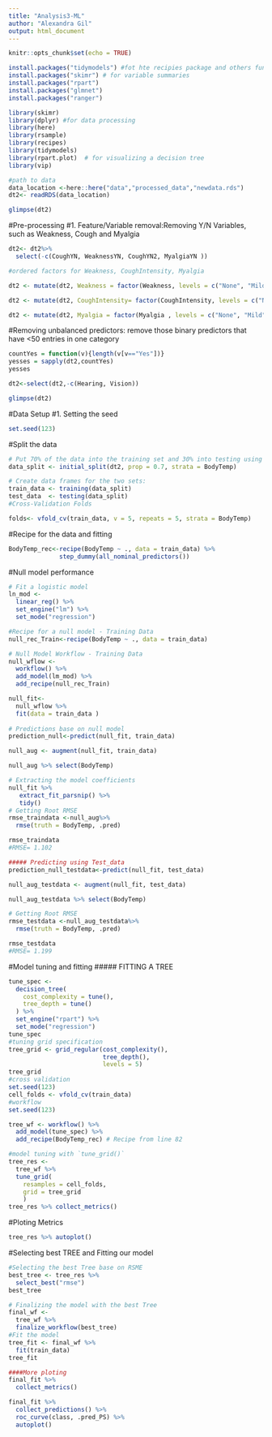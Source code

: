 ```yaml
---
title: "Analysis3-ML"
author: "Alexandra Gil"
output: html_document
---
```


```r
knitr::opts_chunk$set(echo = TRUE)
```

```r
install.packages("tidymodels") #fot hte recipies package and others functions
install.packages("skimr") # for variable summaries
install.packages("rpart")
install.packages("glmnet")
install.packages("ranger")
```
```r
library(skimr)
library(dplyr) #for data processing
library(here)
library(rsample)
library(recipes)
library(tidymodels)
library(rpart.plot)  # for visualizing a decision tree
library(vip) 
```

```r
#path to data
data_location <-here::here("data","processed_data","newdata.rds")
dt2<- readRDS(data_location)
```
```r
glimpse(dt2)
```
#Pre-processing
#1. Feature/Variable removal:Removing Y/N Variables, such as Weakness, Cough and Myalgia
```r
dt2<- dt2%>%
  select(-c(CoughYN, WeaknessYN, CoughYN2, MyalgiaYN ))
```
```r
#ordered factors for Weakness, CoughIntensity, Myalgia 

dt2 <- mutate(dt2, Weakness = factor(Weakness, levels = c("None", "Mild","Moderate","Severe"),ordered = TRUE))

dt2 <- mutate(dt2, CoughIntensity= factor(CoughIntensity, levels = c("None", "Mild","Moderate","Severe"),ordered = TRUE))

dt2 <- mutate(dt2, Myalgia = factor(Myalgia , levels = c("None", "Mild","Moderate","Severe"),ordered = TRUE))
```
#Removing unbalanced predictors: remove those binary predictors that have <50 entries in one category 
```r
countYes = function(v){length(v[v=="Yes"])}
yesses = sapply(dt2,countYes)
yesses
```
```r
dt2<-select(dt2,-c(Hearing, Vision))

glimpse(dt2)
```
#Data Setup
#1. Setting the seed
```r
set.seed(123)
```
#Split the data 
```r
# Put 70% of the data into the training set and 30% into testing using strata=BodyTemp
data_split <- initial_split(dt2, prop = 0.7, strata = BodyTemp)

# Create data frames for the two sets:
train_data <- training(data_split)
test_data  <- testing(data_split)
#Cross-Validation Folds

folds<- vfold_cv(train_data, v = 5, repeats = 5, strata = BodyTemp)
```
#Recipe for the data and fitting
```r
BodyTemp_rec<-recipe(BodyTemp ~ ., data = train_data) %>%
              step_dummy(all_nominal_predictors())
```
#Null model performance
```r
# Fit a logistic model 
ln_mod <- 
  linear_reg() %>% 
  set_engine("lm") %>%
  set_mode("regression")

#Recipe for a null model - Training Data
null_rec_Train<-recipe(BodyTemp ~ ., data = train_data) 

# Null Model Workflow - Training Data
null_wflow <-
  workflow() %>% 
  add_model(lm_mod) %>% 
  add_recipe(null_rec_Train)

null_fit<-
  null_wflow %>%
  fit(data = train_data )
  
# Predictions base on null model
prediction_null<-predict(null_fit, train_data)

null_aug <- augment(null_fit, train_data)

null_aug %>% select(BodyTemp)

# Extracting the model coefficients
null_fit %>%
   extract_fit_parsnip() %>% 
   tidy()
# Getting Root RMSE
rmse_traindata <-null_aug%>%
  rmse(truth = BodyTemp, .pred)

rmse_traindata
#RMSE= 1.102

##### Predicting using Test_data
prediction_null_testdata<-predict(null_fit, test_data)

null_aug_testdata <- augment(null_fit, test_data)

null_aug_testdata %>% select(BodyTemp)

# Getting Root RMSE
rmse_testdata <-null_aug_testdata%>%
  rmse(truth = BodyTemp, .pred)

rmse_testdata
#RMSE= 1.199

```

#Model tuning and fitting
##### FITTING A TREE
```r
tune_spec <- 
  decision_tree(
    cost_complexity = tune(),
    tree_depth = tune()
  ) %>% 
  set_engine("rpart") %>% 
  set_mode("regression")
tune_spec
#tuning grid specification
tree_grid <- grid_regular(cost_complexity(),
                          tree_depth(),
                          levels = 5)
tree_grid
#cross validation
set.seed(123)
cell_folds <- vfold_cv(train_data)
#workflow
set.seed(123)

tree_wf <- workflow() %>%
  add_model(tune_spec) %>%
  add_recipe(BodyTemp_rec) # Recipe from line 82

#model tuning with `tune_grid()`
tree_res <- 
  tree_wf %>% 
  tune_grid(
    resamples = cell_folds,
    grid = tree_grid
    )
tree_res %>% collect_metrics()
```
#Ploting Metrics
```r
tree_res %>% autoplot()
```
#Selecting best TREE and Fitting our model
```r
#Selecting the best Tree base on RSME
best_tree <- tree_res %>%
  select_best("rmse")
best_tree

# Finalizing the model with the best Tree
final_wf <- 
  tree_wf %>% 
  finalize_workflow(best_tree)
#Fit the model
tree_fit <- final_wf %>%
  fit(train_data) 
tree_fit
```
```r
####More ploting
final_fit %>%
  collect_metrics()

final_fit %>%
  collect_predictions() %>% 
  roc_curve(class, .pred_PS) %>% 
  autoplot()
```
